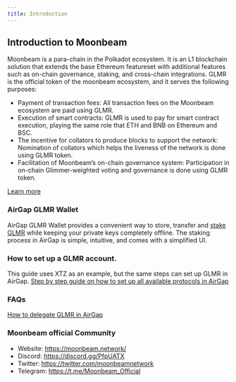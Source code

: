 ```yaml
---
title: Introduction
---
```


## Introduction to Moonbeam

Moonbeam is a para-chain in the Polkadot ecosystem. It is an L1 blockchain solution that extends the base Ethereum featureset with additional features such as on-chain governance, staking, and cross-chain integrations.
GLMR is the official token of the moonbeam ecosystem, and it serves the following purposes:

- Payment of transaction fees: All transaction fees on the Moonbeam ecosystem are paid using GLMR.
- Execution of smart contracts: GLMR is used to pay for smart contract execution, playing the same role that ETH and BNB on Ethereum and BSC.
- The incentive for collators to produce blocks to support the network: Nomination of collators which helps the liveness of the network is done using GLMR token.
- Facilitation of Moonbeam’s on-chain governance system: Participation in on-chain Glimmer-weighted voting and governance is done using GLMR token.

[Learn more](https://moonbeam.network/)

### AirGap GLMR Wallet

AirGap GLMR Wallet provides a convenient way to store, transfer and [stake GLMR](https://support.airgap.it/currencies/moonbeam/delegation) while keeping your private keys completely offline. The staking process in AirGap is simple, intuitive, and comes with a simplified UI.

### How to set up a GLMR account.

This guide uses XTZ as an example, but the same steps can set up GLMR in AirGap.
[Step by step guide on how to set up all available protocols in AirGap](https://medium.com/airgap-it/airgap-the-step-by-step-guide-c4c3d3fe9a05)

### FAQs

[How to delegate GLMR in AirGap](https://support.airgap.it/currencies/moonbeam/delegation)

### Moonbeam official Community

- Website: https://moonbeam.network/
- Discord: https://discord.gg/PfpUATX
- Twitter: https://twitter.com/moonbeamnetwork
- Telegram: https://t.me/Moonbeam_Official
